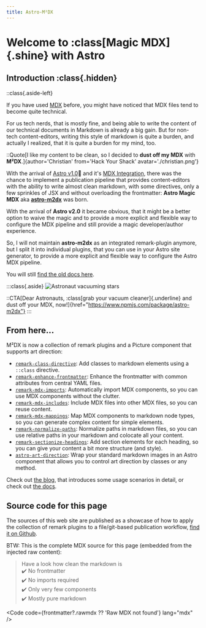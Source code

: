 ```yaml
---
title: Astro-M²DX
---
```


# Welcome to :class[Magic MDX]{.shine} with Astro

## Introduction :class{.hidden}

::class{.aside-left}

If you have used [MDX](https://mdxjs.com) before, you might have noticed that MDX files tend to become quite technical.

For us tech nerds, that is mostly fine, and being able to write the content of our technical documents in Markdown is already a big gain. But for non-tech content-editors, writing this style of markdown is quite a burden, and actually I realized, that it is quite a burden for my mind, too.

::Quote[I like my content to be clean, so I decided to **dust off my MDX** with **M²DX**.]{author='Christian' from='Hack Your Shack' avatar='./christian.png'}

With the arrival of [Astro v1.0](https://astro.build)🚀 and it's [MDX Integration](https://docs.astro.build/en/guides/integrations-guide/mdx/), there was the chance to implement a publication pipeline that provides content-editors with the ability to write almost clean markdown, with some directives, only a few sprinkles of JSX and without overloading the frontmatter: **Astro Magic MDX** aka [**astro-m2dx**](https://www.npmjs.com/package/astro-m2dx) was born.

With the arrival of **Astro v2.0** it became obvious, that it might be a better option to waive the magic and to provide a more explicit and flexible way to configure the MDX pipeline and still provide a magic developer/author experience.

So, I will not maintain **astro-m2dx** as an integrated remark-plugin anymore, but I split it into individual plugins, that you can use in your Astro site generator, to provide a more explicit and flexible way to configure the Astro MDX pipeline.

You will still [find the old docs here](/old-docs).

:::class{.aside}
![Astronaut vacuuming stars](./astronaut.jpg)

::CTA[Dear Astronauts, :class[grab your vacuum cleaner]{.underline} and dust off your MDX, now!]{href="https://www.npmjs.com/package/astro-m2dx"}
:::

## From here...

M²DX is now a collection of remark plugins and a Picture component that supports art direction:

- [`remark-class-directive`](https://www.npmjs.com/package/remark-class-directive): Add classes to markdown elements using a `::class` directive.
- [`remark-enhance-frontmatter`](https://www.npmjs.com/package/remark-enhance-frontmatter): Enhance the frontmatter with common attributes from central YAML files.
- [`remark-mdx-imports`](https://www.npmjs.com/package/remark-mdx-imports): Automatically import MDX components, so you can use MDX components without the clutter.
- [`remark-mdx-includes`](https://www.npmjs.com/package/remark-mdx-includes): Include MDX files into other MDX files, so you can reuse content.
- [`remark-mdx-mappings`](https://www.npmjs.com/package/remark-mdx-mappings): Map MDX components to markdown node types, so you can generate complex content for simple elements.
- [`remark-normalize-paths`](https://www.npmjs.com/package/remark-normalize-paths): Normalize paths in markdown files, so you can use relative paths in your markdown and colocate all your content.
- [`remark-sectionize-headings`](https://www.npmjs.com/package/remark-sectionize-headings): Add section elements for each heading, so you can give your content a bit more structure (and style).
- [`astro-art-direction`](https://www.npmjs.com/package/astro-art-direction): Wrap your standard markdown images in an Astro component that allows you to control art direction by classes or any method.

Check out [the blog](/blog), that introduces some usage scenarios in detail, or check out [the docs](/docs).

## Source code for this page

The sources of this web site are published as a showcase of how to apply the collection of remark plugins to a file/git-based publication workflow, [find it on Github](https://github.com/christian-hackyourshack/npm/tree/main/apps/astro-m2dx).

BTW: This is the complete MDX source for this page (embedded from the injected raw content):

> Have a look how clean the markdown is  
> ✔️ No frontmatter  
> ✔️ No imports required  
> ✔️ Only very few components  
> ✔️ Mostly pure markdown

<Code code={frontmatter?.rawmdx ?? 'Raw MDX not found'} lang="mdx" />
